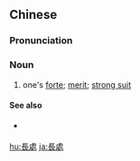 {{also|长处}}
==Chinese==
{{zh-forms|s=长处}}

===Pronunciation===
{{zh-pron
|m=chángchù,tl=y
|c=coeng4 cyu3
|h=pfs=chhòng-chhu
|mn=tiông-chhù
|cat=n
}}

===Noun===
{{zh-noun}}

# one's [[forte]]; [[merit]]; [[strong suit]]

====See also====
* {{qualifier|not to be confused with}} {{zh-l|處長}}

{{zh-cat|Advanced}}

[[hu:長處]]
[[ja:長處]]